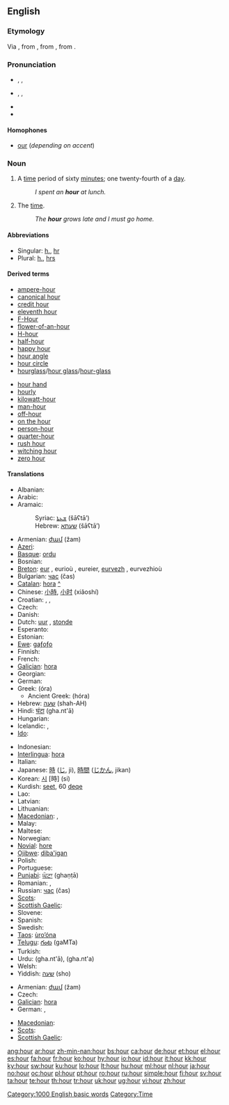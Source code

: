 ==English==

{{rank|thousand|looking|John|366|hour|air|reason|feel}}

===Etymology===
Via {{etyl|enm}}, from {{etyl|fro}} {{term|heure|lang=fro}}, from {{etyl|la}} {{term|hora|hōra|lang=la|hour}}, from {{etyl|grc}} {{term|ὥρα||any time or period, whether of the year, month, or day|tr=hōrā|sc=polytonic|lang=grc}}.

===Pronunciation===
* {{a|RP|Australia}} {{enPR|ouər}}, {{IPA|/aʊəɹ/}}, {{SAMPA|/aU@r/}}
* {{a|US|Canada}} {{enPR|our}}, {{IPA|/aʊɹ/|/aʊəɹ/}}, {{SAMPA|/aUr/}}
* {{audio|en-us-hour.ogg|Audio (US)}}
* {{rhymes|aʊər}}

====Homophones====
* [[our]] (''depending on accent'')

===Noun===
{{wikipedia}}
{{en-noun}}

# A [[time]] period of sixty [[minute]]s; one twenty-fourth of a [[day]].
#: ''I spent an '''hour''' at lunch.''
# {{poetic}} The [[time]].
#: ''The '''hour''' grows late and I must go home.''

====Abbreviations====
* Singular: [[h.]], [[hr]]
* Plural: [[h.]], [[hrs]]

====Derived terms====
{{rel-top}}
* [[ampere-hour]]
* [[canonical hour]]
* [[credit hour]]
* [[eleventh hour]]
* [[F-Hour]]
* [[flower-of-an-hour]]
* [[H-hour]]
* [[half-hour]]
* [[happy hour]]
* [[hour angle]]
* [[hour circle]]
* [[hourglass]]/[[hour glass]]/[[hour-glass]]
{{rel-mid}}
* [[hour hand]]
* [[hourly]]
* [[kilowatt-hour]]
* [[man-hour]]
* [[off-hour]]
* [[on the hour]]
* [[person-hour]]
* [[quarter-hour]]
* [[rush hour]]
* [[witching hour]]
* [[zero hour]]
{{rel-bottom}}

{{lookfrom|hour}}

====Translations====
{{trans-top|time period of sixty minutes}}
* Albanian: {{t-|sq|orë|f|xs=Albanian}}
* Arabic: {{Arab|[[ساعة]]}} {{IPAchar|(sāʕa)}} {{f}}
* Aramaic:
*: Syriac: [[ܫܥܬܐ]] (šāʕtā’) {{f}}
*: Hebrew: [[שעתא]] (šāʕtā’) {{f}}
* Armenian: [[ժամ]] (žam)
* [[Azeri]]: {{t+|az|saat|xs=Azeri}}
* [[Basque]]: [[ordu]]
* Bosnian: {{t-|bs|sat|m}}
* [[Breton]]: [[eur]] {{f}}, eurioù {{p}}, eureier, [[eurvezh]] {{f}}, eurvezhioù {{p}}
* Bulgarian: [[час]] (čas) {{m}}
* [[Catalan]]: [[hora]] {{f}} [[:ca:hora|^]]
* Chinese: [[小時]], [[小时]] (xiǎoshí)
* Croatian: {{t+|hr|sat|m}}, {{t-|hr|ura|f}}, {{t-|hr|čas|m}}
* Czech: {{t+|cs|hodina|f}}
* Danish: {{t+|da|time}}
* Dutch: [[uur]] {{n}}, [[stonde]] {{f}}
* Esperanto: {{t-|eo|horo|xs=Esperanto}}
* Estonian: {{t-|et|tund}}
* [[Ewe]]: [[gaƒoƒo]]
* Finnish: {{t+|fi|tunti}}
* French: {{t+|fr|heure|f}}
* [[Galician]]: [[hora]] {{f}}
* Georgian: {{t-|ka|საათი|tr=saat’i|sc=Geor|xs=Georgian}}
* German: {{t+|de|Stunde|f}}
* Greek: {{t+|el|ώρα|f|sc=Grek}} (óra)
** Ancient Greek: {{IPAchar|[[ὥρα]]}} (hóra)  {{f}}
* Hebrew: [[שעה]] (shah-AH) {{f}}
* Hindi: [[घंटा]] (gha.nt'ā)
* Hungarian: {{t+|hu|óra}}
* Icelandic: {{t+|is|klukkustund}}, {{t+|is|klukkutími}}
* [[Ido]]: {{t+|io|horo|xs=Ido}}
{{trans-mid}}
* Indonesian: {{t-|id|jam|xs=Indonesian}}
* [[Interlingua]]: [[hora]]
* Italian: {{t+|it|ora|f}}
* Japanese: [[時]] ([[じ]], ji), [[時間]] ([[じかん]], jikan)
* Korean: [[시]] [時] (si)
* Kurdish: [[seet]], 60 [[deqe]]
* Lao: {{t+|lo|ຊົ່ວໂມງ|tr=sua-mööng|sc=Laoo|xs=Lao}}
* Latvian: {{t-|lv|stunda|f|xs=Latvian}}
* Lithuanian: {{t+|lt|valanda|f|xs=Lithuanian}}
* [[Macedonian]]: {{t+|mk|час|m|tr=čas|xs=Macedonian}},  {{t|mk|саат|m|tr=sáat|xs=Macedonian}}
* Malay: {{t+|ms|jam|xs=Malay}}
* Maltese: {{t-|mt|siegħa|xs=Maltese}}
* Norwegian: {{t+|no|time}}
* [[Novial]]: [[hore]]
* [[Ojibwe]]: [[diba'igan]]
* Polish: {{t+|pl|godzina|f}}
* Portuguese: {{t+|pt|hora|f}}
* [[Punjabi]]: [[ਘੰਟਾ]] (ghaṇṭā)
* Romanian: {{t+|ro|oră|f}}, {{t+|ro|ceas|m|f}}
* Russian: [[час]] (čas) {{f}}
* [[Scots]]: {{tø|sco|oor|xs=Scots}}
* [[Scottish Gaelic]]: {{t-|gd|uair|f|xs=Scottish Gaelic}}
* Slovene: {{t+|sl|ura|f}}
* Spanish: {{t+|es|hora|f}}
* Swedish: {{t+|sv|timme|c}}
* [[Taos]]: [[ùro’óna]]
* [[Telugu]]: [[గంట]] (gaMTa)
* Turkish: {{t+|tr|saat}}
* Urdu: {{ur-Arab|[[گھنٹا]]}} (gha.nt'ā), {{ur-Arab|[[گھنٹہ]]}} (gha.nt'a)
* Welsh: {{t-|cy|awr|f|xs=Welsh}}
* Yiddish: [[שעה]] (sho) {{f}}
{{trans-bottom}}

{{trans-top|the time}}
* Armenian: [[ժամ]] (žam)
* Czech: {{t+|cs|hodina|f}}
* [[Galician]]: [[hora]] {{f}}
* German: {{t+|de|Zeit|f}}, {{t+|de|Uhr}}
{{trans-mid}}
* [[Macedonian]]: {{qualifier|with definite article suffix}} {{t|mk|часот|m|tr=čásot|xs=Macedonian}}
* [[Scots]]: {{tø|sco|oor|xs=Scots}}
* [[Scottish Gaelic]]: {{t-|gd|uair|f|xs=Scottish Gaelic}}
{{trans-bottom}}

[[Category:1000 English basic words]]
[[Category:Time]]

[[ang:hour]]
[[ar:hour]]
[[zh-min-nan:hour]]
[[bs:hour]]
[[ca:hour]]
[[de:hour]]
[[et:hour]]
[[el:hour]]
[[es:hour]]
[[fa:hour]]
[[fr:hour]]
[[ko:hour]]
[[hy:hour]]
[[io:hour]]
[[id:hour]]
[[it:hour]]
[[kk:hour]]
[[ky:hour]]
[[sw:hour]]
[[ku:hour]]
[[lo:hour]]
[[lt:hour]]
[[hu:hour]]
[[ml:hour]]
[[nl:hour]]
[[ja:hour]]
[[no:hour]]
[[oc:hour]]
[[pl:hour]]
[[pt:hour]]
[[ro:hour]]
[[ru:hour]]
[[simple:hour]]
[[fi:hour]]
[[sv:hour]]
[[ta:hour]]
[[te:hour]]
[[th:hour]]
[[tr:hour]]
[[uk:hour]]
[[ug:hour]]
[[vi:hour]]
[[zh:hour]]